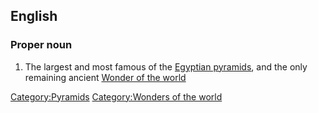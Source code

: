 {{rfd}}
==English==

{{wikipedia}}
===Proper noun===
{{en-proper noun|sg=[[great|Great]] [[pyramid|Pyramid]] of [[Giza]]}}

# The largest and most famous of the [[Egyptian pyramid]]s, and the only remaining ancient [[Wonders of the world|Wonder of the world]]

[[Category:Pyramids]]
[[Category:Wonders of the world]]